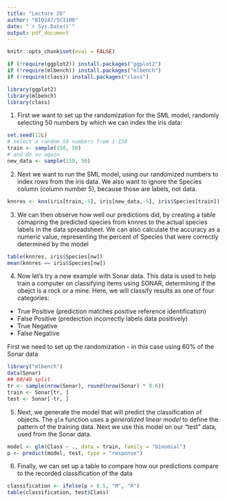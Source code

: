 ```yaml
---
title: "Lecture 26"
author: "BIO247/SCI100"
date: "`r Sys.Date()`"
output: pdf_document
---
```


```r
knitr::opts_chunk$set(eval = FALSE)

if (!require(ggplot2)) install.packages("ggplot2")
if (!require(mlbench)) install.packages("mlbench")
if (!require(class)) install.packages("class")

library(ggplot2)
library(mlbench)
library(class)
```

1.  First we want to set up the randomization for the SML model, randomly selecting 50 numbers by which we can index the iris data:

```r
set.seed(12L)
# select a random 50 numbers from 1-150
train <- sample(150, 50)
# and do so again
new_data <- sample(150, 50)
```

2.  Next we want to run the SML model, using our randomized numbers to index rows from the iris data. We also want to ignore the Species column (column number 5), because those are labels, not data.

```r
knnres <- knn(iris[train,-5], iris[new_data,-5], iris$Species[train])
```

3.  We can then observe how well our predictions did, by creating a table comapring the predicted species from knnres to the actual species labels in the data spreadsheet. We can also calculate the accuracy as a numeric value, representing the percent of Species that were correctly determined by the model

```r
table(knnres, iris$Species[nw])
mean(knnres == iris$Species[nw])
```

4.  Now let's try a new example with Sonar data. This data is used to help train a computer on classifying items using SONAR, determining if the obejct is a rock or a mine. Here, we will classify results as one of four categories:

-   True Positive (prediction matches positive reference identification)
-   False Positive (predeiction incorrectly labels data positively)
-   True Negative
-   False Negative

First we need to set up the randomization - in this case using 60% of the Sonar data

```r
library("mlbench")
data(Sonar)
## 60/40 split
tr <- sample(nrow(Sonar), round(nrow(Sonar) * 0.6))
train <- Sonar[tr, ]
test <- Sonar[-tr, ]
```

5.  Next, we generate the model that will predict the classification of objects. The `glm` function uses a *generalized linear model* to define the pattern of the training data. Next we use this model on our "test" data, used from the Sonar data.

```r
model <- glm(Class ~ ., data = train, family = "binomial")
p <- predict(model, test, type = "response")
```

6.  Finally, we can set up a table to compare how our predictions compare to the recorded classification of the data

```r
classification <- ifelse(p > 0.5, "M", "R")
table(classification, test$Class)
```
